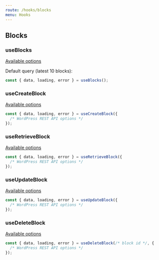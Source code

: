 ```yaml
---
route: /hooks/blocks
menu: Hooks
---
```


## Blocks

### useBlocks

[Available options](https://developer.wordpress.org/rest-api/reference/wp_blocks/#list-wp_blocks)

Default query (latest 10 blocks):

```jsx
const { data, loading, error } = useBlocks();
```

### useCreateBlock

[Available options](https://developer.wordpress.org/rest-api/reference/wp_blocks/#create-a-wp_block)

```jsx
const { data, loading, error } = useCreateBlock({
  /* WordPress REST API options */
});
```

### useRetrieveBlock

[Available options](https://developer.wordpress.org/rest-api/reference/wp_blocks/#retrieve-a-wp_block)

```jsx
const { data, loading, error } = useRetrieveBlock({
  /* WordPress REST API options */
});
```

### useUpdateBlock

[Available options](https://developer.wordpress.org/rest-api/reference/wp_blocks/#update-a-wp_block)

```jsx
const { data, loading, error } = useUpdateBlock({
  /* WordPress REST API options */
});
```

### useDeleteBlock

[Available options](https://developer.wordpress.org/rest-api/reference/wp_blocks/#delete-a-wp_block)

```jsx
const { data, loading, error } = useDeleteBlock(/* block id */, {
  /* WordPress REST API options */
});
```
